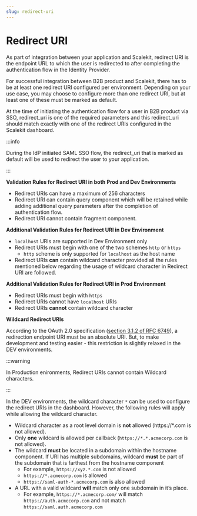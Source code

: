 ```yaml
---
slug: redirect-uri
---
```

# Redirect URI

As part of integration between your application and Scalekit, redirect URI is the endpoint URL to which the user is redirected to after completing the authentication flow in the Identity Provider.

For successful integration between B2B product and Scalekit, there has to be at least one redirect URI configured per environment. Depending on your use case, you may choose to configure more than one redirect URI, but at least one of these must be marked as default.

At the time of initiating the authentication flow for a user in B2B product via SSO, redirect_uri is one of the required parameters and this redirect_uri should match exactly with one of the redirect URIs configured in the Scalekit dashboard.

:::info

During the IdP initiated SAML SSO flow, the redirect_uri that is marked as default will be used to redirect the user to your application.

:::

**Validation Rules for Redirect URI in both Prod and Dev Environments**

- Redirect URIs can have a maximum of 256 characters
- Redirect URI can contain query component which will be retained while adding additional query parameters after the completion of authentication flow.
- Redirect URI cannot contain fragment component.

**Additional Validation Rules for Redirect URI in Dev Environment**

- `localhost` URIs are supported in Dev Environment only
- Redirect URIs must begin with one of the two schemes `http`  or `https`
  - `http`  scheme is only supported for `localhost`  as the host name
- Redirect URIs **can** contain wildcard character provided all the rules mentioned below regarding the usage of wildcard character in Redirect URI are followed.

**Additional Validation Rules for Redirect URI in Prod Environment**

- Redirect URIs must begin with `https`
- Redirect URIs cannot have `localhost` URIs
- Redirect URIs **cannot** contain wildcard character

**Wildcard Redirect URIs**

According to the OAuth 2.0 specification ([section 3.1.2 of RFC 6749](https://tools.ietf.org/html/rfc6749#section-3.1.2)), a redirection endpoint URI must be an absolute URI. But, to make development and testing easier - this restriction is slightly relaxed in the DEV environments.

:::warning

In Production enironments, Redirect URIs cannot contain Wildcard characters.

:::

In the DEV environments, the wildcard character `*`  can be used to configure the redirect URIs in the dashboard. However, the following rules will apply while allowing the wildcard character.

- Wildcard character as a root level domain is **not** allowed (<SimpleCode>https://*.com</SimpleCode> is not allowed).
- Only **one** wildcard is allowed per callback (`https://*.*.acmecorp.com` is not allowed).
- The wildcard **must** be located in a subdomain within the hostname component. If URI has multiple subdomains, wildcard **must** be part of the subdomain that is farthest from the hostname component
  - For example, `https://xyz.*.com`  is not allowed
  - `https://*.acmecorp.com`  is allowed
  - `https://saml-auth-*.acmecorp.com`  is also allowed
- A URL with a valid wildcard **will** match only one subdomain in it’s place.
  - For example, `https://*.acmecorp.com/`  will match `https://auth.acmecorp.com` and not match `https://saml.auth.acmecorp.com`
